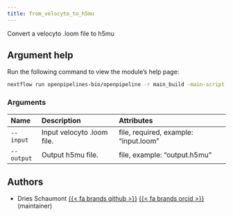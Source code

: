 ```yaml
---
title: from_velocyto_to_h5mu
---
```


Convert a velocyto .loom file to h5mu


## Argument help

Run the following command to view the module's help page:
```bash
nextflow run openpipelines-bio/openpipeline -r main_build -main-script target/nextflow/convert/from_velocyto_to_h5mu/main.nf --help
```

### Arguments



:::{.column-body-outset}
|Name       |Description                |Attributes                            |
|:----------|:--------------------------|:-------------------------------------|
|`--input`  |Input velocyto .loom file. |file, required, example: "input.loom" |
|`--output` |Output h5mu file.          |file, example: "output.h5mu"          |
:::

## Authors

 * Dries Schaumont [{{< fa brands github >}}](https://github.com/DriesSchaumont) [{{< fa brands orcid >}}](https://orcid.org/0000-0002-4389-0440) (maintainer)
